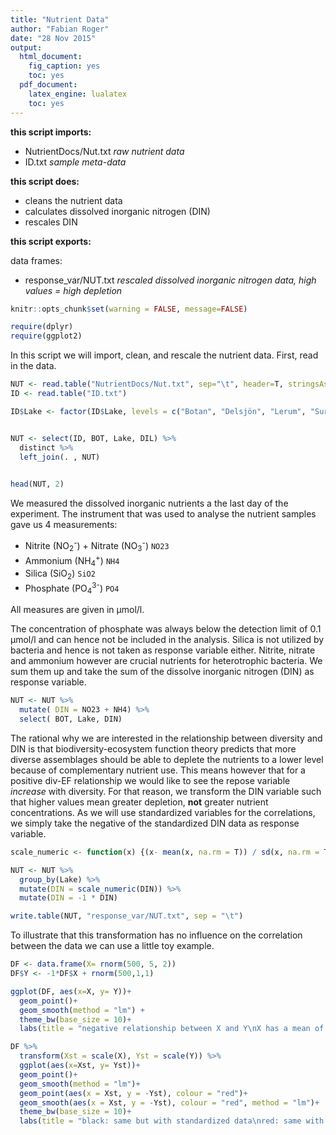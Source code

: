 ```yaml
---
title: "Nutrient Data"
author: "Fabian Roger"
date: "28 Nov 2015"
output:
  html_document:
    fig_caption: yes
    toc: yes
  pdf_document:
    latex_engine: lualatex
    toc: yes
---
```



__this script imports:__ 

+ NutrientDocs/Nut.txt        *raw nutrient data*
+ ID.txt                      *sample meta-data*
   
__this script does:__

  + cleans the nutrient data 
  + calculates dissolved inorganic nitrogen (DIN)
  + rescales DIN
  
__this script exports:__
  
  data frames:
  
  + response_var/NUT.txt      *rescaled dissolved inorganic nitrogen data, high values = high depletion*
  
  
```r
knitr::opts_chunk$set(warning = FALSE, message=FALSE)
```

```r
require(dplyr)
require(ggplot2)
```

In this script we will import, clean, and rescale the nutrient data.
First, read in the data.

```r
NUT <- read.table("NutrientDocs/Nut.txt", sep="\t", header=T, stringsAsFactors=F)
ID <- read.table("ID.txt")

ID$Lake <- factor(ID$Lake, levels = c("Botan", "Delsjön", "Lerum", "Surtesjön"),labels = c("Lake 1", "Lake 2", "Lake 3", "Lake 4"))


NUT <- select(ID, BOT, Lake, DIL) %>% 
  distinct %>% 
  left_join(. , NUT) 
  

head(NUT, 2)
```

We measured the dissolved inorganic nutrients a the last day of the experiment. The instrument that was used to analyse the nutrient samples gave us 4 measurements:

+ Nitrite (NO~2~^-^) + Nitrate (NO~3~^-^) `NO23`
+ Ammonium (NH~4~^+^) `NH4`
+ Silica (SiO~2~) `SiO2`
+ Phosphate (PO~4~^3-^) `PO4`

All measures are given in µmol/l.

The concentration of phosphate was always below the detection limit of 0.1 µmol/l and can hence not be included in the analysis. Silica is not utilized by bacteria and hence is not taken as response variable either. Nitrite, nitrate and ammonium however are crucial nutrients for heterotrophic bacteria. We sum them up and take the sum of the dissolve inorganic nitrogen (DIN) as response variable. 

```r
NUT <- NUT %>% 
  mutate( DIN = NO23 + NH4) %>% 
  select( BOT, Lake, DIN)

```

The rational why we are interested in the relationship between diversity and DIN is that biodiversity-ecosystem function theory predicts that more diverse assemblages should be able to deplete the nutrients to a lower level because of complementary nutrient use. This means however that for a positive div-EF relationship we would like to see the repose variable *increase* with diversity. For that reason, we transform the DIN variable such that higher values mean greater depletion, **not** greater nutrient concentrations. As we will use standardized variables for the correlations, we simply take the negative of the standardized DIN data as response variable. 

```r
scale_numeric <- function(x) {(x- mean(x, na.rm = T)) / sd(x, na.rm = T)} 

NUT <- NUT %>% 
  group_by(Lake) %>% 
  mutate(DIN = scale_numeric(DIN)) %>% 
  mutate(DIN = -1 * DIN) 

write.table(NUT, "response_var/NUT.txt", sep = "\t")
```

To illustrate that this transformation has no influence on the correlation between the data we can use a little toy example. 

```r

DF <- data.frame(X= rnorm(500, 5, 2))
DF$Y <- -1*DF$X + rnorm(500,1,1)

ggplot(DF, aes(x=X, y= Y))+
  geom_point()+
  geom_smooth(method = "lm") +
  theme_bw(base_size = 10)+
  labs(title = "negative relationship between X and Y\nX has a mean of 5")

DF %>% 
  transform(Xst = scale(X), Yst = scale(Y)) %>% 
  ggplot(aes(x=Xst, y= Yst))+
  geom_point()+
  geom_smooth(method = "lm")+
  geom_point(aes(x = Xst, y = -Yst), colour = "red")+
  geom_smooth(aes(x = Xst, y = -Yst), colour = "red", method = "lm")+
  theme_bw(base_size = 10)+
  labs(title = "black: same but with standardized data\nred: same with Y * -1")

```

